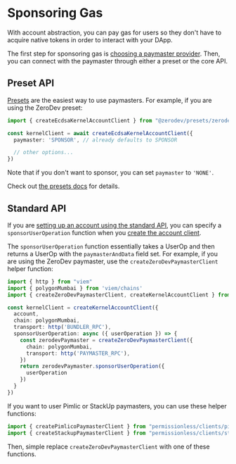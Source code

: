 # Sponsoring Gas

With account abstraction, you can pay gas for users so they don't have to acquire native tokens in order to interact with your DApp.

The first step for sponsoring gas is [choosing a paymaster provider](/meta-infra/intro).  Then, you can connect with the paymaster through either a preset or the core API.

## Preset API

[Presets](/sdk/presets/intro) are the easiest way to use paymasters.  For example, if you are using the ZeroDev preset:

```typescript
import { createEcdsaKernelAccountClient } from "@zerodev/presets/zerodev"

const kernelClient = await createEcdsaKernelAccountClient({
  paymaster: 'SPONSOR', // already defaults to SPONSOR

  // other options...
})
```

Note that if you don't want to sponsor, you can set `paymaster` to `'NONE'`.

Check out [the presets docs](/sdk/presets/intro) for details.

## Standard API

If you are [setting up an account using the standard API](/sdk/core-api/create-account#standard-api), you can specify a `sponsorUserOperation` function when you [create the account client](/sdk/core-api/create-account#create-an-account-client).

The `sponsorUserOperation` function essentially takes a UserOp and then returns a UserOp with the `paymasterAndData` field set.  For example, if you are using the ZeroDev paymaster, use the `createZeroDevPaymasterClient` helper function:

```typescript
import { http } from "viem"
import { polygonMumbai } from 'viem/chains'
import { createZeroDevPaymasterClient, createKernelAccountClient } from "@zerodev/sdk"

const kernelClient = createKernelAccountClient({
  account,
  chain: polygonMumbai,
  transport: http('BUNDLER_RPC'),
  sponsorUserOperation: async ({ userOperation }) => {
    const zerodevPaymaster = createZeroDevPaymasterClient({
      chain: polygonMumbai,
      transport: http('PAYMASTER_RPC'),
    })
    return zerodevPaymaster.sponsorUserOperation({
      userOperation
    })
  }
})
```

If you want to user Pimlic or StackUp paymasters, you can use these helper functions:

```ts
import { createPimlicoPaymasterClient } from "permissionless/clients/pimlico"
import { createStackupPaymasterClient } from "permissionless/clients/stackup"
```

Then, simple replace `createZeroDevPaymasterClient` with one of these functions.
